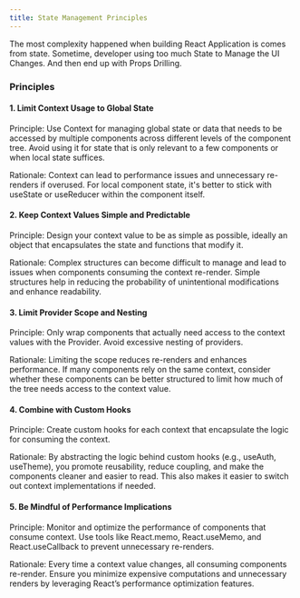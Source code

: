 ```yaml
---
title: State Management Principles
---
```


The most complexity happened when building React Application is comes from state. Sometime, developer using too much State to Manage the UI Changes. And then end up with Props Drilling.

### Principles

#### 1. Limit Context Usage to Global State

Principle: Use Context for managing global state or data that needs to be accessed by multiple components across different levels of the component tree. Avoid using it for state that is only relevant to a few components or when local state suffices.

Rationale: Context can lead to performance issues and unnecessary re-renders if overused. For local component state, it's better to stick with useState or useReducer within the component itself.

#### 2. Keep Context Values Simple and Predictable

Principle: Design your context value to be as simple as possible, ideally an object that encapsulates the state and functions that modify it.

Rationale: Complex structures can become difficult to manage and lead to issues when components consuming the context re-render. Simple structures help in reducing the probability of unintentional modifications and enhance readability.

#### 3. Limit Provider Scope and Nesting

Principle: Only wrap components that actually need access to the context values with the Provider. Avoid excessive nesting of providers.

Rationale: Limiting the scope reduces re-renders and enhances performance. If many components rely on the same context, consider whether these components can be better structured to limit how much of the tree needs access to the context value.

#### 4. Combine with Custom Hooks

Principle: Create custom hooks for each context that encapsulate the logic for consuming the context.

Rationale: By abstracting the logic behind custom hooks (e.g., useAuth, useTheme), you promote reusability, reduce coupling, and make the components cleaner and easier to read. This also makes it easier to switch out context implementations if needed.

#### 5. Be Mindful of Performance Implications

Principle: Monitor and optimize the performance of components that consume context. Use tools like React.memo, React.useMemo, and React.useCallback to prevent unnecessary re-renders.

Rationale: Every time a context value changes, all consuming components re-render. Ensure you minimize expensive computations and unnecessary renders by leveraging React’s performance optimization features.
